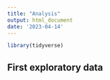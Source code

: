 ```yaml
---
title: "Analysis"
output: html_document
date: '2023-04-14'
---
```


```r
library(tidyverse)
```


## First exploratory data 
```r

```

